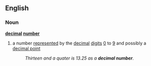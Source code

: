 ==English==
===Noun===
'''[[decimal]] [[number]]'''
# a number [[represented]] by the [[decimal]] [[digit]]s [[0]] to [[9]] and possibly a [[decimal point]]
#:''Thirteen and a quater is 13.25 as a '''decimal number'''.''